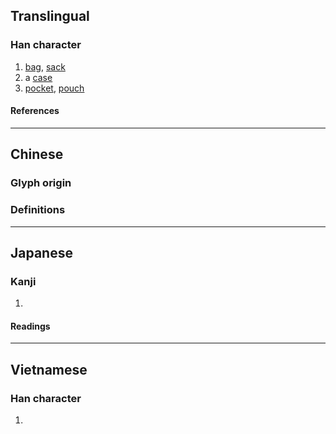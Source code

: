 {{character info}}
==Translingual==

===Han character===
{{Han char|rn=50|rad=巾|as=05|sn=8|four=|canj=OPLB|ids=⿱代巾}}

# [[bag]], [[sack]]
# a [[case]]
# [[pocket]], [[pouch]]

====References====
{{Han ref|kx=0329.390|dkj=08843|dj=0635.140|hdz=10734.050|uh=5E12}}

----

==Chinese==

===Glyph origin===
{{Han etym}}

===Definitions===
{{zh-see|袋|v}}

----

==Japanese==

===Kanji===
{{ja-kanji|grade=|rs=巾05}}

# {{alt form|ja|袋}}

====Readings====
{{ja-readings
|goon=だい
|kanon=たい
|kun=ふくろ-
}}

----

==Vietnamese==

===Han character===
{{vi-readings|rs=巾05|reading=đẫy}}

# {{rfdef|vi|sort=巾05}}